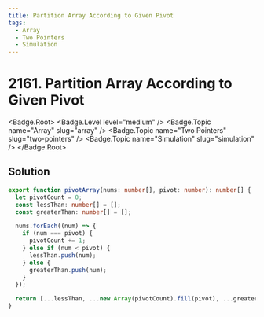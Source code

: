 ```yaml
---
title: Partition Array According to Given Pivot
tags:
  - Array
  - Two Pointers
  - Simulation
---
```


# 2161. Partition Array According to Given Pivot

<Badge.Root>
  <Badge.Level level="medium" />
  <Badge.Topic name="Array" slug="array" />
  <Badge.Topic name="Two Pointers" slug="two-pointers" />
  <Badge.Topic name="Simulation" slug="simulation" />
</Badge.Root>

## Solution

```typescript filename="solution.ts" copy
export function pivotArray(nums: number[], pivot: number): number[] {
  let pivotCount = 0;
  const lessThan: number[] = [];
  const greaterThan: number[] = [];

  nums.forEach((num) => {
    if (num === pivot) {
      pivotCount += 1;
    } else if (num < pivot) {
      lessThan.push(num);
    } else {
      greaterThan.push(num);
    }
  });

  return [...lessThan, ...new Array(pivotCount).fill(pivot), ...greaterThan];
}
```

<ProblemLink
  codingSite="leetcode"
  href="https://leetcode.com/problems/partition-array-according-to-given-pivot"
  title="Partition Array According to Given Pivot"
/>
